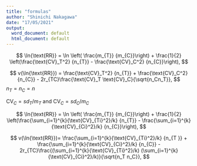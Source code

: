 ```yaml
---
title: "formulas"
author: "Shinichi Nakagawa"
date: "17/05/2021"
output:
  word_document: default
  html_document: default
---
```



$$
\ln{\text{RR}} = \ln \left( \frac{m_{T}} {m_{C}}\right) + 
\frac{1}{2} \left(\frac{\text{CV}_T^2} {n_{T}} - \frac{\text{CV}_C^2} {n_{C}}\right), 
$$


$$
v(\ln{\text{RR}}) = \frac{\text{CV}_T^2} {n_{T}} + \frac{\text{CV}_C^2} {n_{C}} - 2r_{TC}\frac{\text{CV}_T \text{CV}_C}{\sqrt{n_Cn_T}},
$$
$n_{T} = n_{C} = n$

$\text{CV}_C = sd_T/m_T$ and $\text{CV}_C = sd_C/m_C$


$$
\ln{\text{RR}} = \ln \left( \frac{m_{T}} {m_{C}}\right) + 
\frac{1}{2} \left(\frac{\sum_{i=1}^{k}{\text{CV}_{Ti}^2}/k} {n_{T}} - \frac{\sum_{i=1}^{k}{\text{CV}_{Ci}^2}/k} {n_{C}}\right), 
$$


$$
v(\ln{\text{RR}})= \frac{\sum_{i=1}^{k}{\text{CV}_{Ti}^2}/k} {n_{T
}} + \frac{\sum_{i=1}^{k}{\text{CV}_{Ci}^2}/k} {n_{C}} - 2r_{TC}\frac{(\sum_{i=1}^{k}{\text{CV}_{Ti}^2}/k) (\sum_{i=1}^{k}{\text{CV}_{Ci}^2}/k)}{\sqrt{n_T n_C}},
$$




